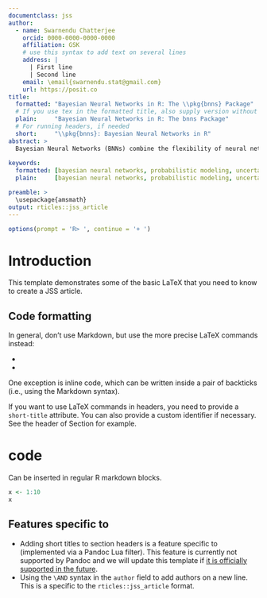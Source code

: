 ```yaml
---
documentclass: jss
author:
  - name: Swarnendu Chatterjee
    orcid: 0000-0000-0000-0000
    affiliation: GSK
    # use this syntax to add text on several lines
    address: |
      | First line
      | Second line
    email: \email{swarnendu.stat@gmail.com}
    url: https://posit.co
title:
  formatted: "Bayesian Neural Networks in R: The \\pkg{bnns} Package"
  # If you use tex in the formatted title, also supply version without
  plain:     "Bayesian Neural Networks in R: The bnns Package"
  # For running headers, if needed
  short:     "\\pkg{bnns}: Bayesian Neural Networks in R"
abstract: >
  Bayesian Neural Networks (BNNs) combine the flexibility of neural networks with the principled uncertainty quantification of Bayesian methods, making them powerful tools for predictive modeling and decision-making under uncertainty. The bnns package provides an R interface for building and training BNNs using the probabilistic programming capabilities of Stan. With a formula-based interface, customizable priors, and support for various activation and output functions, bnns enables users to model complex relationships in regression and classification tasks. Additionally, the package offers posterior summaries for parameters and predictions, aiding interpretability and probabilistic reasoning. Designed for small to moderately sized datasets, bnns is particularly well-suited for applications in clinical research, finance, and other domains requiring robust uncertainty quantification. This article presents the implementation of the bnns package, its core features, and benchmarking results, highlighting its utility and performance across diverse machine learning tasks.
  
keywords:
  formatted: [bayesian neural networks, probabilistic modeling, uncertainty quantification, machine learning, "\\proglang{R}"]
  plain:     [bayesian neural networks, probabilistic modeling, uncertainty quantification, machine learning, R]

preamble: >
  \usepackage{amsmath}
output: rticles::jss_article
---
```


```r
options(prompt = 'R> ', continue = '+ ')
```

# Introduction

This template demonstrates some of the basic LaTeX that you need to know to create a JSS article.

## Code formatting

In general, don't use Markdown, but use the more precise LaTeX commands instead:

* \proglang{Java}
* \pkg{plyr}

One exception is inline code, which can be written inside a pair of backticks (i.e., using the Markdown syntax).

If you want to use LaTeX commands in headers, you need to provide a `short-title` attribute. You can also provide a custom identifier if necessary. See the header of Section \ref{r-code} for example.

# \proglang{R} code {short-title="R code" #r-code}

Can be inserted in regular R markdown blocks.

```r
x <- 1:10
x
```

## Features specific to \pkg{rticles} {short-title="Features specific to rticles"}

* Adding short titles to section headers is a feature specific to \pkg{rticles} (implemented via a Pandoc Lua filter). This feature is currently not supported by Pandoc and we will update this template if [it is officially supported in the future](https://github.com/jgm/pandoc/issues/4409).
* Using the `\AND` syntax in the `author` field to add authors on a new line. This is a specific to the `rticles::jss_article` format.
